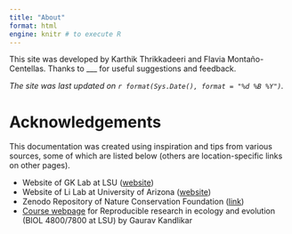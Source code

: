 ```yaml
---
title: "About"
format: html
engine: knitr # to execute R
---
```


This site was developed by Karthik Thrikkadeeri and Flavia Montaño-Centellas. Thanks to ___ for useful suggestions and feedback. 

*The site was last updated on `r format(Sys.Date(), format = "%d %B %Y")`.*

# Acknowledgements

This documentation was created using inspiration and tips from various sources, some of which are listed below (others are location-specific links on other pages).

- Website of GK Lab at LSU ([website](https://gklab.org/))
- Website of Li Lab at University of Arizona ([website](https://www.dlilab.com/))
- Zenodo Repository of Nature Conservation Foundation ([link](https://zenodo.org/communities/ncfindia/records?q=&l=list&p=1&s=10&sort=newest))
- [Course webpage](https://rr.gklab.org/) for Reproducible research in ecology and evolution (BIOL 4800/7800 at LSU) by Gaurav Kandlikar